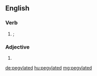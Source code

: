 ==English==

===Verb===
{{head|en|verb form}}

# {{en-past of|pegylate}}; {{alternate form of|lang=en|PEGylated}}

===Adjective===
{{en-adj}}

# {{alternate form of|lang=en|PEGylated}}

[[de:pegylated]]
[[hu:pegylated]]
[[mg:pegylated]]